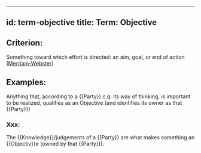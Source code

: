 
---
id: term-objective
title: Term: Objective
---

## Criterion:
Something toward which effort is directed: an aim, goal, or end of action ([Merriam-Webster](https://www.merriam-webster.com/dictionary/objective))

## Examples:
Anything that, according to a {{Party}} c.q. its way of thinking, is important to be realized, qualifies as an Objective (and identifies its owner as that {{Party}})

### Xxx:
The {{Knowledge}}/judgements of a {{Party}} are what makes something an {{Objectiv}}e (owned by that {{Party}}).

